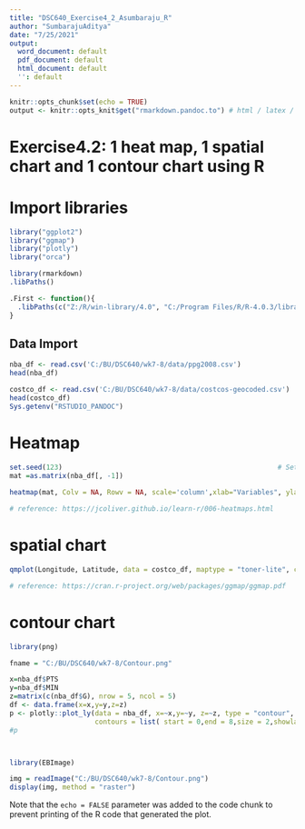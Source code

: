 ---
title: "DSC640_Exercise4_2_Asumbaraju_R"
author: "SumbarajuAditya"
date: "7/25/2021"
output:
  word_document: default
  pdf_document: default
  html_document: default
  '': default
---

```{r setup, include=FALSE}
knitr::opts_chunk$set(echo = TRUE)
output <- knitr::opts_knit$get("rmarkdown.pandoc.to") # html / latex / docx
```


# Exercise4.2: 1 heat map, 1 spatial chart and 1 contour chart using R
# Import libraries

```{r}
library("ggplot2")
library("ggmap")
library("plotly")
library("orca")


```
```{r}
library(rmarkdown)
.libPaths()

```
```{r}
.First <- function(){
  .libPaths(c("Z:/R/win-library/4.0", "C:/Program Files/R/R-4.0.3/library"))
}
```
## Data Import

```{r}
nba_df <- read.csv('C:/BU/DSC640/wk7-8/data/ppg2008.csv')
head(nba_df)

costco_df <- read.csv('C:/BU/DSC640/wk7-8/data/costcos-geocoded.csv')
head(costco_df)
Sys.getenv("RSTUDIO_PANDOC")

```

# Heatmap

```{r fig.height = 5, fig.width = 10}
set.seed(123)                                                     # Set seed for reproducibility
mat =as.matrix(nba_df[, -1])
                    
heatmap(mat, Colv = NA, Rowv = NA, scale='column',xlab="Variables", ylab="Values", main="NBA Statistics")

# reference: https://jcoliver.github.io/learn-r/006-heatmaps.html

```
# spatial chart
```{r}

qmplot(Longitude, Latitude, data = costco_df, maptype = "toner-lite", color = I("blue"))

# reference: https://cran.r-project.org/web/packages/ggmap/ggmap.pdf

```
# contour chart

```{r, results="asis"}
library(png)

fname = "C:/BU/DSC640/wk7-8/Contour.png"

x=nba_df$PTS
y=nba_df$MIN
z=matrix(c(nba_df$G), nrow = 5, ncol = 5)
df <- data.frame(x=x,y=y,z=z)
p <- plotly::plot_ly(data = nba_df, x=~x,y=~y, z=~z, type = "contour", colorscale='Jet', autocontour = T, 
                     contours = list( start = 0,end = 8,size = 2,showlabels = TRUE,filename=fname, image='png', image_filename="Contour.png"))
#p



library(EBImage)

img = readImage("C:/BU/DSC640/wk7-8/Contour.png")
display(img, method = "raster")

```


Note that the `echo = FALSE` parameter was added to the code chunk to prevent printing of the R code that generated the plot.
